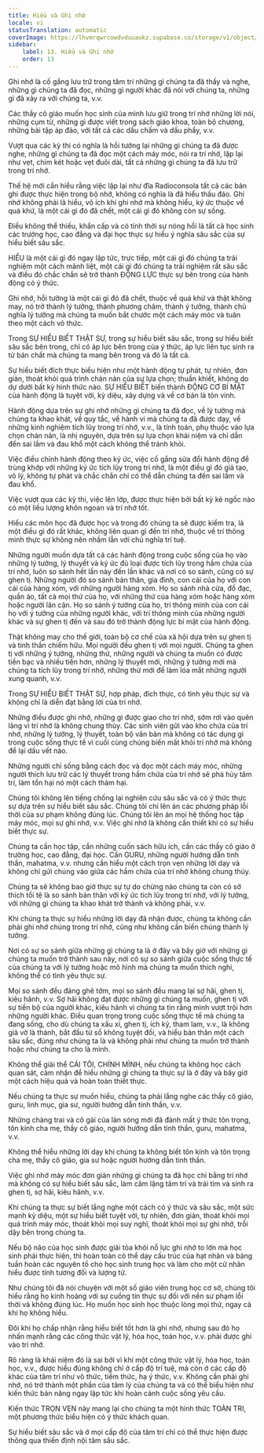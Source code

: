 ```yaml
---
title: Hiểu và Ghi nhớ
locale: vi
statusTranslation: automatic
coverImage: https://lhvmrqwrcowdvduuaukz.supabase.co/storage/v1/object/public/strapi-uploads/small_cover-educacion-fundamental.webp-2d51a7828a2b1309555be27f7e2a61a0.webp
sidebar:
    label: 13. Hiểu và Ghi nhớ
    order: 13
---
```

Ghi nhớ là cố gắng lưu trữ trong tâm trí những gì chúng ta đã thấy và nghe, những gì chúng ta đã đọc, những gì người khác đã nói với chúng ta, những gì đã xảy ra với chúng ta, v.v.

Các thầy cô giáo muốn học sinh của mình lưu giữ trong trí nhớ những lời nói, những cụm từ, những gì được viết trong sách giáo khoa, toàn bộ chương, những bài tập áp đảo, với tất cả các dấu chấm và dấu phẩy, v.v.

Vượt qua các kỳ thi có nghĩa là hồi tưởng lại những gì chúng ta đã được nghe, những gì chúng ta đã đọc một cách máy móc, nói ra trí nhớ, lặp lại như vẹt, chim két hoặc vẹt đuôi dài, tất cả những gì chúng ta đã lưu trữ trong trí nhớ.

Thế hệ mới cần hiểu rằng việc lặp lại như đĩa Radioconsola tất cả các bản ghi được thực hiện trong bộ nhớ, không có nghĩa là đã hiểu thấu đáo. Ghi nhớ không phải là hiểu, vô ích khi ghi nhớ mà không hiểu, ký ức thuộc về quá khứ, là một cái gì đó đã chết, một cái gì đó không còn sự sống.

Điều không thể thiếu, khẩn cấp và có tính thời sự nóng hổi là tất cả học sinh các trường học, cao đẳng và đại học thực sự hiểu ý nghĩa sâu sắc của sự hiểu biết sâu sắc.

HIỂU là một cái gì đó ngay lập tức, trực tiếp, một cái gì đó chúng ta trải nghiệm một cách mãnh liệt, một cái gì đó chúng ta trải nghiệm rất sâu sắc và điều đó chắc chắn sẽ trở thành ĐỘNG LỰC thực sự bên trong của hành động có ý thức.

Ghi nhớ, hồi tưởng là một cái gì đó đã chết, thuộc về quá khứ và thật không may, nó trở thành lý tưởng, thành phương châm, thành ý tưởng, thành chủ nghĩa lý tưởng mà chúng ta muốn bắt chước một cách máy móc và tuân theo một cách vô thức.

Trong SỰ HIỂU BIẾT THẬT SỰ, trong sự hiểu biết sâu sắc, trong sự hiểu biết sâu sắc bên trong, chỉ có áp lực bên trong của ý thức, áp lực liên tục sinh ra từ bản chất mà chúng ta mang bên trong và đó là tất cả.

Sự hiểu biết đích thực biểu hiện như một hành động tự phát, tự nhiên, đơn giản, thoát khỏi quá trình chán nản của sự lựa chọn; thuần khiết, không do dự dưới bất kỳ hình thức nào. SỰ HIỂU BIẾT biến thành ĐỘNG CƠ BÍ MẬT của hành động là tuyệt vời, kỳ diệu, xây dựng và về cơ bản là tôn vinh.

Hành động dựa trên sự ghi nhớ những gì chúng ta đã đọc, về lý tưởng mà chúng ta khao khát, về quy tắc, về hành vi mà chúng ta đã được dạy, về những kinh nghiệm tích lũy trong trí nhớ, v.v., là tính toán, phụ thuộc vào lựa chọn chán nản, là nhị nguyên, dựa trên sự lựa chọn khái niệm và chỉ dẫn đến sai lầm và đau khổ một cách không thể tránh khỏi.

Việc điều chỉnh hành động theo ký ức, việc cố gắng sửa đổi hành động để trùng khớp với những ký ức tích lũy trong trí nhớ, là một điều gì đó giả tạo, vô lý, không tự phát và chắc chắn chỉ có thể dẫn chúng ta đến sai lầm và đau khổ.

Việc vượt qua các kỳ thi, việc lên lớp, được thực hiện bởi bất kỳ kẻ ngốc nào có một liều lượng khôn ngoan và trí nhớ tốt.

Hiểu các môn học đã được học và trong đó chúng ta sẽ được kiểm tra, là một điều gì đó rất khác, không liên quan gì đến trí nhớ, thuộc về trí thông minh thực sự không nên nhầm lẫn với chủ nghĩa trí tuệ.

Những người muốn dựa tất cả các hành động trong cuộc sống của họ vào những lý tưởng, lý thuyết và ký ức đủ loại được tích lũy trong hầm chứa của trí nhớ, luôn so sánh hết lần này đến lần khác và nơi có so sánh, cũng có sự ghen tị. Những người đó so sánh bản thân, gia đình, con cái của họ với con cái của hàng xóm, với những người hàng xóm. Họ so sánh nhà cửa, đồ đạc, quần áo, tất cả mọi thứ của họ, với những thứ của hàng xóm hoặc hàng xóm hoặc người lân cận. Họ so sánh ý tưởng của họ, trí thông minh của con cái họ với ý tưởng của những người khác, với trí thông minh của những người khác và sự ghen tị đến và sau đó trở thành động lực bí mật của hành động.

Thật không may cho thế giới, toàn bộ cơ chế của xã hội dựa trên sự ghen tị và tinh thần chiếm hữu. Mọi người đều ghen tị với mọi người. Chúng ta ghen tị với những ý tưởng, những thứ, những người và chúng ta muốn có được tiền bạc và nhiều tiền hơn, những lý thuyết mới, những ý tưởng mới mà chúng ta tích lũy trong trí nhớ, những thứ mới để làm lóa mắt những người xung quanh, v.v.

Trong SỰ HIỂU BIẾT THẬT SỰ, hợp pháp, đích thực, có tình yêu thực sự và không chỉ là diễn đạt bằng lời của trí nhớ.

Những điều được ghi nhớ, những gì được giao cho trí nhớ, sớm rơi vào quên lãng vì trí nhớ là không chung thủy. Các sinh viên gửi vào kho chứa của trí nhớ, những lý tưởng, lý thuyết, toàn bộ văn bản mà không có tác dụng gì trong cuộc sống thực tế vì cuối cùng chúng biến mất khỏi trí nhớ mà không để lại dấu vết nào.

Những người chỉ sống bằng cách đọc và đọc một cách máy móc, những người thích lưu trữ các lý thuyết trong hầm chứa của trí nhớ sẽ phá hủy tâm trí, làm tổn hại nó một cách thảm hại.

Chúng tôi không lên tiếng chống lại nghiên cứu sâu sắc và có ý thức thực sự dựa trên sự hiểu biết sâu sắc. Chúng tôi chỉ lên án các phương pháp lỗi thời của sư phạm không đúng lúc. Chúng tôi lên án mọi hệ thống học tập máy móc, mọi sự ghi nhớ, v.v. Việc ghi nhớ là không cần thiết khi có sự hiểu biết thực sự.

Chúng ta cần học tập, cần những cuốn sách hữu ích, cần các thầy cô giáo ở trường học, cao đẳng, đại học. Cần GURU, những người hướng dẫn tinh thần, mahatma, v.v. nhưng cần hiểu một cách trọn vẹn những lời dạy và không chỉ gửi chúng vào giữa các hầm chứa của trí nhớ không chung thủy.

Chúng ta sẽ không bao giờ thực sự tự do chừng nào chúng ta còn có sở thích tồi tệ là so sánh bản thân với ký ức tích lũy trong trí nhớ, với lý tưởng, với những gì chúng ta khao khát trở thành và không phải, v.v.

Khi chúng ta thực sự hiểu những lời dạy đã nhận được, chúng ta không cần phải ghi nhớ chúng trong trí nhớ, cũng như không cần biến chúng thành lý tưởng.

Nơi có sự so sánh giữa những gì chúng ta là ở đây và bây giờ với những gì chúng ta muốn trở thành sau này, nơi có sự so sánh giữa cuộc sống thực tế của chúng ta với lý tưởng hoặc mô hình mà chúng ta muốn thích nghi, không thể có tình yêu thực sự.

Mọi so sánh đều đáng ghê tởm, mọi so sánh đều mang lại sợ hãi, ghen tị, kiêu hãnh, v.v. Sợ hãi không đạt được những gì chúng ta muốn, ghen tị với sự tiến bộ của người khác, kiêu hãnh vì chúng ta tin rằng mình vượt trội hơn những người khác. Điều quan trọng trong cuộc sống thực tế mà chúng ta đang sống, cho dù chúng ta xấu xí, ghen tị, ích kỷ, tham lam, v.v., là không giả vờ là thánh, bắt đầu từ số không tuyệt đối, và hiểu bản thân một cách sâu sắc, đúng như chúng ta là và không phải như chúng ta muốn trở thành hoặc như chúng ta cho là mình.

Không thể giải thể CÁI TÔI, CHÍNH MÌNH, nếu chúng ta không học cách quan sát, cảm nhận để hiểu những gì chúng ta thực sự là ở đây và bây giờ một cách hiệu quả và hoàn toàn thiết thực.

Nếu chúng ta thực sự muốn hiểu, chúng ta phải lắng nghe các thầy cô giáo, guru, linh mục, gia sư, người hướng dẫn tinh thần, v.v.

Những chàng trai và cô gái của làn sóng mới đã đánh mất ý thức tôn trọng, tôn kính cha mẹ, thầy cô giáo, người hướng dẫn tinh thần, guru, mahatma, v.v.

Không thể hiểu những lời dạy khi chúng ta không biết tôn kính và tôn trọng cha mẹ, thầy cô giáo, gia sư hoặc người hướng dẫn tinh thần.

Việc ghi nhớ máy móc đơn giản những gì chúng ta đã học chỉ bằng trí nhớ mà không có sự hiểu biết sâu sắc, làm câm lặng tâm trí và trái tim và sinh ra ghen tị, sợ hãi, kiêu hãnh, v.v.

Khi chúng ta thực sự biết lắng nghe một cách có ý thức và sâu sắc, một sức mạnh kỳ diệu, một sự hiểu biết tuyệt vời, tự nhiên, đơn giản, thoát khỏi mọi quá trình máy móc, thoát khỏi mọi suy nghĩ, thoát khỏi mọi sự ghi nhớ, trỗi dậy bên trong chúng ta.

Nếu bộ não của học sinh được giải tỏa khỏi nỗ lực ghi nhớ to lớn mà học sinh phải thực hiện, thì hoàn toàn có thể dạy cấu trúc của hạt nhân và bảng tuần hoàn các nguyên tố cho học sinh trung học và làm cho một cử nhân hiểu được tính tương đối và lượng tử.

Như chúng tôi đã nói chuyện với một số giáo viên trung học cơ sở, chúng tôi hiểu rằng họ kinh hoàng với sự cuồng tín thực sự đối với nền sư phạm lỗi thời và không đúng lúc. Họ muốn học sinh học thuộc lòng mọi thứ, ngay cả khi họ không hiểu.

Đôi khi họ chấp nhận rằng hiểu biết tốt hơn là ghi nhớ, nhưng sau đó họ nhấn mạnh rằng các công thức vật lý, hóa học, toán học, v.v. phải được ghi vào trí nhớ.

Rõ ràng là khái niệm đó là sai bởi vì khi một công thức vật lý, hóa học, toán học, v.v., được hiểu đúng không chỉ ở cấp độ trí tuệ, mà còn ở các cấp độ khác của tâm trí như vô thức, tiềm thức, hạ ý thức, v.v. Không cần phải ghi nhớ, nó trở thành một phần của tâm lý của chúng ta và có thể biểu hiện như kiến thức bản năng ngay lập tức khi hoàn cảnh cuộc sống yêu cầu.

Kiến thức TRỌN VẸN này mang lại cho chúng ta một hình thức TOÀN TRI, một phương thức biểu hiện có ý thức khách quan.

Sự hiểu biết sâu sắc và ở mọi cấp độ của tâm trí chỉ có thể thực hiện được thông qua thiền định nội tâm sâu sắc.

